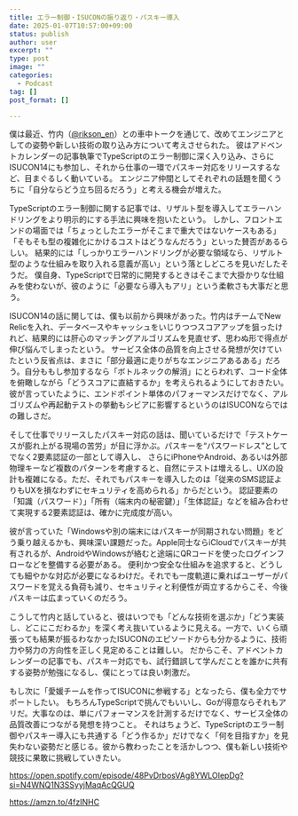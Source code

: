 ```yaml
---
title: エラー制御・ISUCONの振り返り・パスキー導入
date: 2025-01-07T10:57:00+09:00
status: publish
author: user
excerpt: ""
type: post
image: ""
categories:
  - Podcast
tag: []
post_format: []

---
```


僕は最近、竹内（[@rikson_en](https://x.com/rikson_en)）との車中トークを通じて、改めてエンジニアとしての姿勢や新しい技術の取り込み方について考えさせられた。
彼はアドベントカレンダーの記事執筆でTypeScriptのエラー制御に深く入り込み、さらにISUCON14にも参加し、それから仕事の一環でパスキー対応をリリースするなど、目まぐるしく動いている。
エンジニア仲間としてそれぞれの話題を聞くうちに「自分ならどう立ち回るだろう」と考える機会が増えた。

TypeScriptのエラー制御に関する記事では、リザルト型を導入してエラーハンドリングをより明示的にする手法に興味を抱いたという。
しかし、フロントエンドの場面では「ちょっとしたエラーがそこまで重大ではないケースもある」「そもそも型の複雑化にかけるコストはどうなんだろう」といった賛否があるらしい。
結果的には「しっかりエラーハンドリングが必要な領域なら、リザルト型のような仕組みを取り入れる意義が高い」という落としどころを見いだしたそうだ。
僕自身、TypeScriptで日常的に開発するときはそこまで大掛かりな仕組みを使わないが、彼のように「必要なら導入もアリ」という柔軟さも大事だと思う。

ISUCON14の話に関しては、僕も以前から興味があった。竹内はチームでNew Relicを入れ、データベースやキャッシュをいじりつつスコアアップを狙ったけれど、結果的には肝心のマッチングアルゴリズムを見直せず、思わぬ形で得点が伸び悩んでしまったという。
サービス全体の品質を向上させる発想が欠けていたという反省点は、まさに「部分最適に走りがちなエンジニアあるある」だろう。自分ももし参加するなら「ボトルネックの解消」にとらわれず、コード全体を俯瞰しながら「どうスコアに直結するか」を考えられるようにしておきたい。
彼が言っていたように、エンドポイント単体のパフォーマンスだけでなく、アルゴリズムや再起動テストの挙動もシビアに影響するというのはISUCONならではの難しさだ。

そして仕事でリリースしたパスキー対応の話は、聞いているだけで「テストケースが膨れ上がる現場の苦労」が目に浮かぶ。パスキーを“パスワードレス”としてでなく2要素認証の一部として導入し、
さらにiPhoneやAndroid、あるいは外部物理キーなど複数のパターンを考慮すると、自然にテストは増えるし、UXの設計も複雑になる。ただ、それでもパスキーを導入したのは「従来のSMS認証よりもUXを損なわずにセキュリティを高められる」からだという。
認証要素の「知識（パスワード）」「所有（端末内の秘密鍵）」「生体認証」などを組み合わせて実現する2要素認証は、確かに完成度が高い。

彼が言っていた「Windowsや別の端末にはパスキーが同期されない問題」をどう乗り越えるかも、興味深い課題だった。Apple同士ならiCloudでパスキーが共有されるが、AndroidやWindowsが絡むと途端にQRコードを使ったログインフローなどを整備する必要がある。
便利かつ安全な仕組みを追求すると、どうしても細やかな対応が必要になるわけだ。それでも一度軌道に乗ればユーザーがパスワードを覚える負荷も減り、セキュリティと利便性が両立するからこそ、今後パスキーは広まっていくのだろう。

こうして竹内と話していると、彼はいつでも「どんな技術を選ぶか」「どう実装し、どこにこだわるか」を深く考え抜いているように見える。一方で、いくら頑張っても結果が振るわなかったISUCONのエピソードからも分かるように、技術力や努力の方向性を正しく見定めることは難しい。
だからこそ、アドベントカレンダーの記事でも、パスキー対応でも、試行錯誤して学んだことを誰かに共有する姿勢が勉強になるし、僕にとっては良い刺激だ。

もし次に「愛媛チームを作ってISUCONに参戦する」となったら、僕も全力でサポートしたい。
もちろんTypeScriptで挑んでもいいし、Goが得意ならそれもアリだ。大事なのは、単にパフォーマンスを計測するだけでなく、サービス全体の品質改善につながる発想を持つこと。
それはちょうど、TypeScriptのエラー制御やパスキー導入にも共通する「どう作るか」だけでなく「何を目指すか」を見失わない姿勢だと感じる。彼から教わったことを活かしつつ、僕も新しい技術や競技に果敢に挑戦していきたい。

https://open.spotify.com/episode/48PvDrbosVAg8YWLOIepDg?si=N4WNQ1N3SSyyjMaqAcQGUQ

https://amzn.to/4fzINHC
